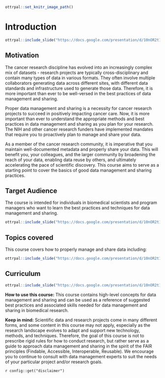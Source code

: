 
```r
ottrpal::set_knitr_image_path()
```

# Introduction

```r
ottrpal::include_slide("https://docs.google.com/presentation/d/10nOR2t1-F0E01fItN_l8uYRWslH2PmebPvhQzCBeCPM/edit#slide=id.gd422c5de97_0_0")
```

## Motivation

The cancer research discipline has evolved into an increasingly complex mix of datasets - research projects are typically cross-disciplinary and contain many types of data in various formats. They often involve multiple collaborators generating data across different sites, with different data standards and infrastructure used to generate those data. Therefore, it is more important than ever to be well-versed in the best practices of data management and sharing.

Proper data management and sharing is a necessity for cancer research projects to succeed in positively impacting cancer care. Now, it is more important than ever to understand the appropriate methods and best practices in data management and sharing as you plan for your research. The NIH and other cancer research funders have implemented mandates that require you to proactively plan to manage and share your data.


As a member of the cancer research community, it is imperative that you maintain well-documented metadata and properly share your data. This will benefit you, your colleagues, and the larger community by broadening the reach of your data, enabling data reuse by others, and ultimately accelerating the pace of scientific discovery. This course aims to serve as a starting point to cover the basics of good data management and sharing practices.



## Target Audience  

The course is intended for individuals in biomedical scientists and program managers who want to learn the best practices and techniques for data management and sharing.


```r
ottrpal::include_slide("https://docs.google.com/presentation/d/10nOR2t1-F0E01fItN_l8uYRWslH2PmebPvhQzCBeCPM/edit#slide=id.g1173f7473f7_0_0")
```

## Topics covered

This course covers how to properly manage and share data including:


```r
ottrpal::include_slide("https://docs.google.com/presentation/d/10nOR2t1-F0E01fItN_l8uYRWslH2PmebPvhQzCBeCPM/edit#slide=id.gfd7c7a0ba8_0_0")
```


## Curriculum 

```r
ottrpal::include_slide("https://docs.google.com/presentation/d/10nOR2t1-F0E01fItN_l8uYRWslH2PmebPvhQzCBeCPM/edit?slide=id.gd422c5de97_0_10#slide=id.gd422c5de97_0_10")
```

 
**How to use this course:** This course contains high-level concepts for data management and sharing and can be used as a reference of suggested best practices and associated skills needed for data management and sharing in biomedical research.

**Keep in mind:** Scientific data and research projects come in many different forms, and some content in this course may not apply, especially as the research landscape evolves to adapt and support new technology, methods, and techniques. Therefore, the goal of this course is not to prescribe rigid rules for how to conduct research, but rather serve as a guide to approach data management and sharing in the spirit of the FAIR principles (Findable, Accessible, Interoperable, Reusable). We encourage you to continue to consult with data management experts to suit the needs of your particular project and/or research goals.



<div class = disclaimer>
`r config::get("disclaimer")`
</div>
